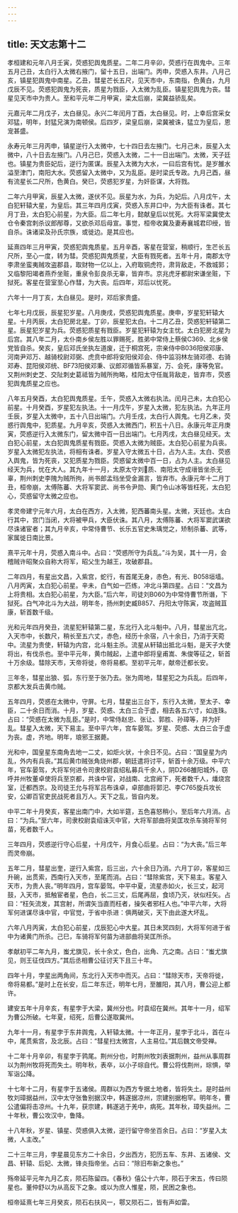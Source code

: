 ```yaml
---
---
---
```

title: 天文志第十二
---

孝桓建和元年八月壬寅，荧惑犯舆鬼质星。二年二月辛卯，荧惑行在舆鬼中。三年五月己丑，太白行入太微右掖门，留十五日，出端门。丙申，荧惑入东井。八月己亥，镇星犯舆鬼中南星。乙丑，彗星芒长五尺，见天市中，东南指，色黄白，九月戊辰不见。荧惑犯舆鬼为死丧，质星为戮臣，入太微为乱臣。镇星犯舆鬼为丧。彗星见天市中为贵人。至和平元年二月甲寅，梁太后崩，梁冀益骄乱矣。

元嘉元年二月戊子，太白昼见。永兴二年闰月丁酉，太白昼见。时，上幸后宫采女邓猛，明年，封猛兄演为南顿侯。后四岁，梁皇后崩，梁冀被诛，猛立为皇后，恩宠甚盛。

永寿元年三月丙申，镇星逆行入太微中，七十四日去左掖门。七月己未，辰星入太微中，八十日去左掖门。八月己巳，荧惑入太微，二十一日出端门。太微，天子廷也。镇星为贵臣妃后，逆行为匿谋。辰星入太微为大水，一曰后宫有忧。是岁雒水溢至津门，南阳大水。荧惑留入太微中，又为乱臣。是时梁氏专政。九月己酉，昼有流星长二尺所，色黄白。癸巳，荧惑犯岁星，为奸臣谋，大将戮。

二年六月甲寅，辰星入太微，遂伏不见。辰星为水，为兵，为妃后。八月戊午，太白犯轩辕大星，为皇后。其三年四月戊寅，荧惑入东井口中，为大臣有诛者。其七月丁丑，太白犯心前星，为大臣。后二年七月，懿献皇后以忧死。大将军梁冀使太仓令秦宫刺杀议郎邴尊，又欲杀邓后母宣。事觉，桓帝收冀及妻寿襄城君印绶，皆自杀。诛诸梁及孙氏宗族，或徙边。是其应也。

延熹四年三月甲寅，荧惑犯舆鬼质星。五月辛酉，客星在营室，稍顺行，生芒长五尺所，至心一度，转为彗。荧惑犯舆鬼质星，大臣有戮死者。五年十月，南郡太守李肃坐蛮夷贼攻盗郡县，取财物一亿以上，入府取铜虎符，肃背敌走，不救城郭；又临黎阳竭者燕乔坐赃，重泉令彭良杀无辜，皆弃市。京兆虎牙都尉宋谦坐赃，下狱死。客星在营室至心作彗，为大丧。后四年，邓后以忧死。

六年十一月丁亥，太白昼见。是时，邓后家贵盛。

七年七月戊辰，辰星犯岁星。八月庚戌，荧惑犯舆鬼质星。庚申，岁星犯轩辕大星。十月丙辰，太白犯房北星。丁卯，辰星犯太白。十二月乙丑，荧惑犯轩辕第二星。辰星犯岁星为兵。荧惑犯质星有戮臣。岁星犯轩辕为女主忧。太白犯房北星为后宫。其八年二月，太仆南乡侯左胜以罪赐死，胜弟中常侍上蔡侯C369、北乡侯党皆自杀。癸亥，皇后邓氏坐执左道废，迁于桐宫死，宗亲侍中B036阳侯邓康、河南尹邓万、越骑校尉邓弼、虎贲中郎将安阳侯邓会、侍中监羽林左骑邓德、右骑邓寿、昆阳侯邓统、BF73阳侯邓秉、议郎邓循皆系暴室，万、会死，康等免官。又荆州刺史芝、交阯刺史葛祗皆为贼所拘略，桂阳太守任胤背敌走，皆弃市，荧惑犯舆鬼质星之应也。

八年五月癸酉，太白犯舆鬼质星。壬午，荧惑入太微右执法。闰月己未，太白犯心前星。十月癸酉，岁星犯左执法。十一月戊午，岁星入太微，犯左执法。九年正月壬辰，岁星入太微中，五十八日出端门。六月壬戌，太白行人舆鬼。七月乙未，荧惑行舆鬼中，犯质星。九月辛亥，荧惑入太微西门，积五十八日。永康元年正月庚寅，荧惑逆行入太微东门，留太微中百一日出端门。七月丙戌，太白昼见经天。太白犯心前星，太白犯舆鬼质星有戮臣。荧惑入太微为贼臣。太白犯心前星为兵丧。岁星入太微犯左执法，将相有诛者。岁星入守太微五十日，占为人主。太白、荧惑入舆鬼，皆为死丧，又犯质星为戮臣。荧惑留太微中百一日，占为人主。太白昼见经天为兵，忧在大人。其九年十一月，太原太守刘质、南阳太守成瑨皆坐杀无辜，荆州刺史李隗为贼所拘，尚书郎孟珰坐受金漏言，皆弃市。永康元年十二月丁丑，桓帝崩，太傅陈蕃、大将军窦武、尚书令尹勋、黄门令山冰等皆枉死，太白犯心，荧惑留守太微之应也。

孝灵帝建宁元年六月，太白在西方，入太微，犯西蕃南头星。太微，天廷也。太白行其中，宫门当闭，大将被甲兵，大臣伏诛。其八月，太傅陈蕃、大将军窦武谋欲尽诛诸宦者；其九月辛亥，中常侍曹节、长乐五官史朱瑀觉之，矫制杀蕃、武等，家属徙日南比景。

熹平元年十月，荧惑入南斗中。占曰：“荧惑所守为兵乱。”斗为吴，其十一月，会稽贼许昭聚众自称大将军，昭父生为越王，攻破郡县。

二年四月，有星出文昌，入紫宫，蛇行，有首尾无身，赤色，有光、B058垣墙。八月丙寅，太白犯心前星。辛未，白气如一匹练，冲北斗第四星。占曰：“文昌为上将贵相。太白犯心前星，为大臣。”后六年，司徒刘B060为中常侍曹节所谮，下狱死。白气冲北斗为大战，明年冬，扬州刺史臧B857、丹阳太守陈寅，攻盗贼苴康，斩首数千级。

光和元年四月癸丑，流星犯轩辕第二星，东北行入北斗魁中。八月，彗星出亢北，入天市中，长数尺，稍长至五六丈，赤色，经历十余宿，八十余日，乃消于天菀中。流星为贵使，轩辕为内宫，北斗魁主杀。流星从轩辕出抵北斗魁，是天子大使将出，有伐杀也。至中平元年，黄巾贼起，上遣中郎将皇甫嵩、朱俊等征之，斩首十万余级。彗除天市，天帝将徙，帝将易都。至初平元年，献帝迁都长安。

三年冬，彗星出狼、弧，东行至于张乃去。张为周地，彗星犯之为兵乱。后四年，京都大发兵击黄巾贼。

五年四月，荧惑在太微中，守屏。七月，彗星出三台下，东行入太微，至太子、幸臣，二十余日而消。十月，岁星、荧惑、太白三合于虚，相去各五六寸，如连珠。占曰：“荧惑在太微为乱臣。”是时，中常侍赵忠、张让、郭胜、孙璋等，并为奸乱。彗星入太微，天下易主。至中平六年，宫车晏驾。岁星、荧惑、太白三合于虚为丧。虚，齐地。明年，琅邪王据薨。

光和中，国皇星东南角去地一二丈，如炬火状，十余日不见。占曰：“国皇星为内乱，外内有兵丧。”其后黄巾贼张角烧州郡，朝廷遣将讨平，斩首十余万级。中平六年，官车晏驾，大将军何进令司隶校尉袁绍私募兵千余人，阴D266雒阳城外，窃呼并州牧董卓使将兵至京都，共诛中官，对战南、北宫阙下，死者数千人，燔烧宫室，迁都西京。及司徒王允与将军吕布诛卓，卓部曲将郭汜、李C765旋兵攻长安，公卿百官吏民战死者且万人。天下之乱，皆自内发。

中平二年十月癸亥，客星出南门中，大如半筵，五色喜怒稍小，至后年六月消。占曰：“为兵。”至六年，司隶校尉袁绍诛灭中官，大将军部曲将吴匡攻杀车骑将军何苗，死者数千人。

三年四月，荧惑逆行守心后星，十月戊午，月食心后星。占曰：“为大丧。”后三年而灵帝崩。

五年二月，彗星出奎，逆行入紫宫，后三出，六十余日乃消。六月丁卯，客星如三升碗，出贯索，西南行入天市，至尾而消。占曰：“彗除紫宫，天下易主。客星入天市，为贵人丧。”明年四月，宫车晏驾。中平中夏，流星赤如火，长三丈，起河鼓，入天市，抵触宦者星，色白，长二三丈，后尾再屈，食顷乃灭，状似枉矢。占曰：“枉矢流发，其宫射，所谓矢当直而枉者，操矢者邪枉人也。”中平六年，大将军何进谋尽诛中官，中官觉，于省中杀进：俱两破灭，天下由此遂大坏乱。

六年八月丙寅，太白犯心前星，戊辰犯心中大星。其日未冥四刻，大将军何进于省中为诸黄门所杀。己巳，车骑将军何苗为进部曲将吴匡所杀。

孝献初平二年九月，蚩尤旗见，长十余丈，色白，出角、亢之南。占曰：“蚩尤旗见，则王征伐四方。”其后丞相曹公征讨天下且三十年。

四年十月，孛星出两角间，东北行入天市中而灭。占曰：“彗除天市，天帝将徙，帝将易都。”是时上在长安，后二年东迁，明年七月，至雒阳，其八月，曹公迎上都许。

建安五年十月辛亥，有星孛于大梁，冀州分也。时袁绍在冀州。其年十一月，绍军为曹公所破。七年夏，绍死，后曹公遂取冀州。

九年十一月，有星孛于东井舆鬼，入轩辕太微。十一年正月，星孛于北斗，首在斗中，尾贯紫宫，及北辰。占曰：“彗星扫太微宫，人主易位。”其后魏文帝受禅。

十二年十月辛卯，有星孛于鹑尾。荆州分也，时荆州牧刘表据荆州，益州从事周群以为荆州牧将死而失土。明年秋，表卒，以小子琮自代。曹公将伐荆州，琮惧，举军诣公降。

十七年十二月，有星孛于五诸侯。周群以为西方专据土地者，皆将失土。是时益州牧刘璋据益州，汉中太守张鲁别据汉中，韩遂据凉州，宗建别据枹罕。明年冬，曹公遣偏将击凉州。十九年，获宗建，韩遂逃于羌中，病死。其年秋，璋失益州。二十年秋，曹公攻汉中，鲁降。

十八年秋，岁星、镇星、荧惑俱入太微，逆行留守帝坐百余日。占曰：“岁星入太微，人主改。”

二十三年三月，孛星晨见东方二十余日，夕出西方，犯历五车、东井、五诸侯、文昌、轩辕、后妃、太微，锋炎指帝坐。占曰：“除旧布新之象也。”

殇帝延平元年九月乙亥，陨石陈留四。《春秋》僖公十六年，陨石于宋五，传曰陨星也。董仲舒以为从高反下之象。或以为庶人惟星，陨，民困之象也。

桓帝延熹七年三月癸亥，陨石右扶风一，鄠又陨石二，皆有声如雷。

